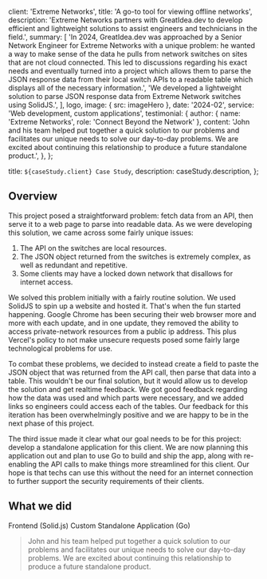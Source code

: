 
  client: 'Extreme Networks',
  title: 'A go-to tool for viewing offline networks',
  description:
    'Extreme Networks partners with GreatIdea.dev to develop efficient and lightweight solutions to assist engineers and technicians in the field.',
  summary: [
    'In 2024, GreatIdea.dev was approached by a Senior Network Engineer for Extreme Networks with a unique problem: he wanted a way to make sense of the data he pulls from network switches on sites that are not cloud connected. This led to discussions regarding his exact needs and eventually turned into a project which allows them to parse the JSON response data from their local switch APIs to a readable table which displays all of the necessary information.',
    'We developed a lightweight solution to parse JSON response data from Extreme Network switches using SolidJS.',
  ],
  logo,
  image: { src: imageHero },
  date: '2024-02',
  service: 'Web development, custom applications',
  testimonial: {
    author: { name: 'Extreme Networks', role: 'Connect Beyond the Network' },
    content:
      'John and his team helped put together a quick solution to our problems and facilitates our unique needs to solve our day-to-day problems. We are excited about continuing this relationship to produce a future standalone product.',
  },
};

  title: `${caseStudy.client} Case Study`,
  description: caseStudy.description,
};

## Overview

This project posed a straightforward problem: fetch data from an API, then serve it to a web page to parse into readable data. As we were developing this solution, we came across some fairly unique issues:

1. The API on the switches are local resources.
2. The JSON object returned from the switches is extremely complex, as well as redundant and repetitive.
3. Some clients may have a locked down network that disallows for internet access.

We solved this problem initially with a fairly routine solution. We used SolidJS to spin up a website and hosted it. That's when the fun started happening. Google Chrome has been securing their web browser more and more with each update, and in one update, they removed the ability to access private-network resources from a public ip address. This plus Vercel's policy to not make unsecure requests posed some fairly large technological problems for use.

To combat these problems, we decided to instead create a field to paste the JSON object that was returned from the API call, then parse that data into a table. This wouldn't be our final solution, but it would allow us to develop the solution and get realtime feedback. We got good feedback regarding how the data was used and which parts were necessary, and we added links so engineers could access each of the tables. Our feedback for this iteration has been overwhelmingly positive and we are happy to be in the next phase of this project.

The third issue made it clear what our goal needs to be for this project: develop a standalone application for this client. We are now planning this application out and plan to use Go to build and ship the app, along with re-enabling the API calls to make things more streamlined for this client. Our hope is that techs can use this without the need for an internet connection to further support the security requirements of their clients.

## What we did

<TagList>
  <TagListItem>Frontend (Solid.js)</TagListItem>
  <TagListItem>Custom Standalone Application (Go)</TagListItem>
</TagList>

<Blockquote
  author={{ name: caseStudy.testimonial.author.name, role: caseStudy.testimonial.author.role }}
  image={{ src: imageExtremeLogo }}
>
  John and his team helped put together a quick solution to our problems and facilitates our unique 
  needs to solve our day-to-day problems. We are excited about continuing this relationship to produce
  a future standalone product.
</Blockquote>

<StatList>
  <StatListItem value='150%' label='faster data analysis' />
  <StatListItem value='10x' label='real world efficiency' />
</StatList>
